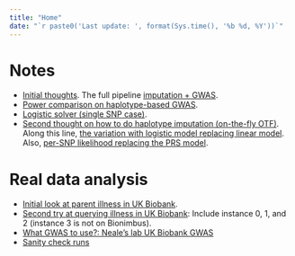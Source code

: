 ```yaml
---
title: "Home"
date: "`r paste0('Last update: ', format(Sys.time(), '%b %d, %Y'))`"    
---
```


# Notes

* [Initial thoughts](init_idea_outline.html). The full pipeline [imputation + GWAS](impute_and_gwas.html).
* [Power comparison on haplotype-based GWAS](haplo_gwas_power.html).
* [Logistic solver (single SNP case)](logistic_solver_single.html).
* [Second thought on how to do haplotype imputation (on-the-fly OTF)](second_idea_outline.html). Along this line, [the variation with logistic model replacing linear model](second_idea_outline_logistic.html). Also, [per-SNP likelihood replacing the PRS model](second_idea_outline_per_snp.html).

# Real data analysis

* [Initial look at parent illness in UK Biobank](parent_illness_init.html).
* [Second try at querying illness in UK Biobank](parent_illness_2nd.html): Include instance 0, 1, and 2 (instance 3 is not on Bionimbus).
* [What GWAS to use?: Neale's lab UK Biobank GWAS](gwas_neale_lab_ukb.html)
* [Sanity check runs](sanity_check.html)

